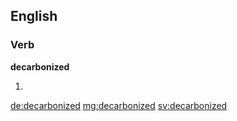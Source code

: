 ==English==

===Verb===
'''decarbonized'''

# {{en-past of|decarbonize}}

[[de:decarbonized]]
[[mg:decarbonized]]
[[sv:decarbonized]]